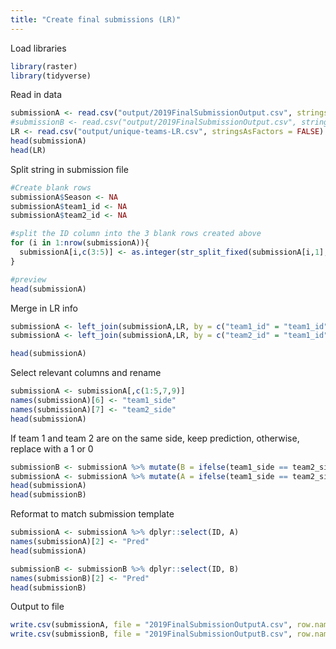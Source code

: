 ---
title: "Create final submissions (LR)"
---

Load libraries
```{r, warning=FALSE, message=FALSE}
library(raster)
library(tidyverse)
```

Read in data
```{r}
submissionA <- read.csv("output/2019FinalSubmissionOutput.csv", stringsAsFactors = FALSE)
#submissionB <- read.csv("output/2019FinalSubmissionOutput.csv", stringsAsFactors = FALSE)
LR <- read.csv("output/unique-teams-LR.csv", stringsAsFactors = FALSE)
head(submissionA)
head(LR)
```

Split string in submission file
```{r}
#Create blank rows
submissionA$Season <- NA
submissionA$team1_id <- NA
submissionA$team2_id <- NA

#split the ID column into the 3 blank rows created above
for (i in 1:nrow(submissionA)){
  submissionA[i,c(3:5)] <- as.integer(str_split_fixed(submissionA[i,1], "_", 3))
}

#preview
head(submissionA)
```

Merge in LR info
```{r}
submissionA <- left_join(submissionA,LR, by = c("team1_id" = "team1_id"))
submissionA <- left_join(submissionA,LR, by = c("team2_id" = "team1_id"))

head(submissionA)
```

Select relevant columns and rename
```{r}
submissionA <- submissionA[,c(1:5,7,9)]
names(submissionA)[6] <- "team1_side"
names(submissionA)[7] <- "team2_side"
head(submissionA)
```

If team 1 and team 2 are on the same side, keep prediction, otherwise, replace with a 1 or 0
```{r}
submissionB <- submissionA %>% mutate(B = ifelse(team1_side == team2_side,Pred,ifelse(team1_side!=team2_side,0,NA)))
submissionA <- submissionA %>% mutate(A = ifelse(team1_side == team2_side,Pred,ifelse(team1_side!=team2_side,1,NA)))
head(submissionA)
head(submissionB)
```

Reformat to match submission template 
```{r}
submissionA <- submissionA %>% dplyr::select(ID, A)
names(submissionA)[2] <- "Pred"
head(submissionA)

submissionB <- submissionB %>% dplyr::select(ID, B)
names(submissionB)[2] <- "Pred"
head(submissionB)
```

Output to file
```{r}
write.csv(submissionA, file = "2019FinalSubmissionOutputA.csv", row.names = FALSE)
write.csv(submissionB, file = "2019FinalSubmissionOutputB.csv", row.names = FALSE)
```










